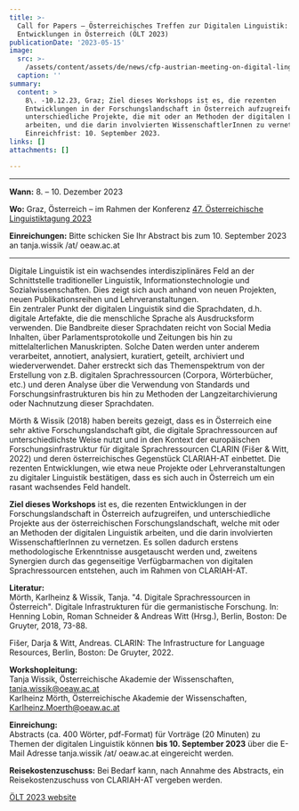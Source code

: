```yaml
---
title: >-
  Call for Papers – Österreichisches Treffen zur Digitalen Linguistik: Rezente
  Entwicklungen in Österreich (ÖLT 2023)
publicationDate: '2023-05-15'
image:
  src: >-
    /assets/content/assets/de/news/cfp-austrian-meeting-on-digital-linguistics-oelt-2023/image.png
  caption: ''
summary:
  content: >
    8\. -10.12.23, Graz; Ziel dieses Workshops ist es, die rezenten
    Entwicklungen in der Forschungslandschaft in Österreich aufzugreifen, und
    unterschiedliche Projekte, die mit oder an Methoden der digitalen Linguistik
    arbeiten, und die darin involvierten WissenschaftlerInnen zu vernetzen.
    Einreichfrist: 10. September 2023.
links: []
attachments: []

---
```


***

**Wann:** 8. – 10. Dezember 2023

**Wo:** Graz, Österreich – im Rahmen der Konferenz [47. Österreichische Linguistiktagung 2023](https://sprachwissenschaft.uni-graz.at/de/forschen/oelt-2023/)

**Einreichungen:** Bitte schicken Sie Ihr Abstract bis zum 10. September 2023 an tanja.wissik /at/ oeaw\.ac.at

***

Digitale Linguistik ist ein wachsendes interdisziplinäres Feld an der Schnittstelle traditioneller Linguistik, Informationstechnologie und Sozialwissenschaften. Dies zeigt sich auch anhand von neuen Projekten, neuen Publikationsreihen und Lehrveranstaltungen.\
Ein zentraler Punkt der digitalen Linguistik sind die Sprachdaten, d.h. digitale Artefakte, die die menschliche Sprache als Ausdrucksform verwenden. Die Bandbreite dieser Sprachdaten reicht von Social Media Inhalten, über Parlamentsprotokolle und Zeitungen bis hin zu mittelalterlichen Manuskripten. Solche Daten werden unter anderem verarbeitet, annotiert, analysiert, kuratiert, geteilt, archiviert und wiederverwendet. Daher erstreckt sich das Themenspektrum von der Erstellung von z.B. digitalen Sprachressourcen (Corpora, Wörterbücher, etc.) und deren Analyse über die Verwendung von Standards und Forschungsinfrastrukturen bis hin zu Methoden der Langzeitarchivierung oder Nachnutzung dieser Sprachdaten.

Mörth & Wissik (2018) haben bereits gezeigt, dass es in Österreich eine sehr aktive Forschungslandschaft gibt, die digitale Sprachressourcen auf unterschiedlichste Weise nutzt und in den Kontext der europäischen Forschungsinfrastruktur für digitale Sprachressourcen CLARIN (Fišer & Witt, 2022) und deren österreichisches Gegenstück CLARIAH-AT einbettet. Die rezenten Entwicklungen, wie etwa neue Projekte oder Lehrveranstaltungen zu digitaler Linguistik bestätigen, dass es sich auch in Österreich um ein rasant wachsendes Feld handelt.

**Ziel dieses Workshops** ist es, die rezenten Entwicklungen in der Forschungslandschaft in Österreich aufzugreifen, und unterschiedliche Projekte aus der österreichischen Forschungslandschaft, welche mit oder an Methoden der digitalen Linguistik arbeiten, und die darin involvierten WissenschaftlerInnen zu vernetzen. Es sollen dadurch erstens methodologische Erkenntnisse ausgetauscht werden und, zweitens Synergien durch das gegenseitige Verfügbarmachen von digitalen Sprachressourcen entstehen, auch im Rahmen von CLARIAH-AT.

**Literatur:**\
Mörth, Karlheinz & Wissik, Tanja. "4. Digitale Sprachressourcen in Österreich". Digitale Infrastrukturen für die germanistische Forschung. In: Henning Lobin, Roman Schneider & Andreas Witt (Hrsg.), Berlin, Boston: De Gruyter, 2018, 73-88.

Fišer, Darja & Witt, Andreas. CLARIN: The Infrastructure for Language Resources, Berlin, Boston: De Gruyter, 2022.

**Workshopleitung:**\
Tanja Wissik, Österreichische Akademie der Wissenschaften, [tanja.wissik@oeaw.ac.at](mailto:tanja.wissik@oeaw.ac.at)\
Karlheinz Mörth, Österreichische Akademie der Wissenschaften, [Karlheinz.Moerth@oeaw.ac.at](mailto:Karlheinz.Moerth@oeaw.ac.at)

**Einreichung:**\
Abstracts (ca. 400 Wörter, pdf-Format) für Vorträge (20 Minuten) zu Themen der digitalen Linguistik können **bis 10. September 2023** über die E-Mail Adresse tanja.wissik /at/ oeaw\.ac.at eingereicht werden.

**Reisekostenzuschuss:** Bei Bedarf kann, nach Annahme des Abstracts, ein Reisekostenzuschuss von CLARIAH-AT vergeben werden.

[ÖLT 2023 website](https://sprachwissenschaft.uni-graz.at/de/forschen/oelt-2023/)
